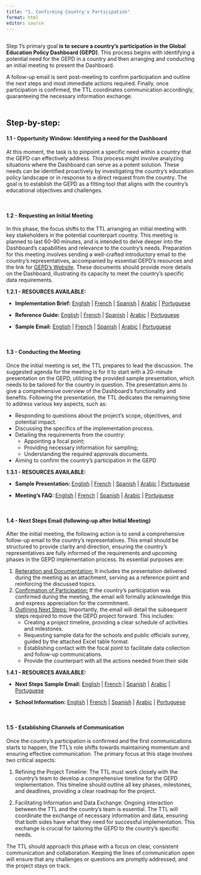 ```yaml
---
title: "1. Confirming Country's Participation"
format: html
editor: source
---
```


<div style="margin-top: 30px;"></div>

Step 1's primary goal **is to secure a country's participation in the Global Education Policy Dashboard (GEPD)**. This process begins with identifying a potential need for the GEPD in a country and then arranging and conducting an initial meeting to present the Dashboard.

A follow-up email is sent post-meeting to confirm participation and outline the next steps and most immediate actions required. Finally, once participation is confirmed, the TTL coordinates communication accordingly, guaranteeing the necessary information exchange.

<div style="margin-top: 50px;"></div>

## Step-by-step:

#### **1.1 - Opportunity Window: Identifying a need for the Dashboard**

At this moment, the task is to pinpoint a specific need within a country that the GEPD can effectively address. This process might involve analyzing situations where the Dashboard can serve as a potent solution. These needs can be identified proactively by investigating the country's education policy landscape or in response to a direct request from the country. The goal is to establish the GEPD as a fitting tool that aligns with the country's educational objectives and challenges.

<div style="margin-top: 50px;"></div>

#### **1.2 - Requesting an Initial Meeting**

In this phase, the focus shifts to the TTL arranging an initial meeting with key stakeholders in the potential counterpart country. This meeting is planned to last 60-90 minutes, and is intended to delve deeper into the Dashboard's capabilities and relevance to the country's needs. Preparation for this meeting involves sending a well-crafted introductory email to the country's representatives, accompanied by essential GEPD's resources and the link for [GEPD's Website](https://www.educationpolicydashboard.org/). These documents should provide more details on the Dashboard, illustrating its capacity to meet the country's specific data requirements.

**1.2.1 - RESOURCES AVAILABLE:**

- **Implementation Brief:** [English](https://github.com/ArthurCheib/gepd-implementation-pck/raw/main/websites-materials/step-1/SB2_GEPD%20Implementation%20Brief/SB2_GEPD%20Implementation%20Brief.pdf)
|
[French](https://github.com/ArthurCheib/gepd-implementation-pck/raw/main/websites-materials/step-1/SB2_GEPD%20Implementation%20Brief/SB2_GEPD-IMPLEMENT-Brief-French.pdf)
|
[Spanish]()
|
[Arabic]()
|
[Portuguese]()

- **Reference Guide:** [English](https://github.com/ArthurCheib/gepd-implementation-pck/raw/main/websites-materials/step-1/SB2_GEPD%20Implementation%20Brief/SB2_GEPD%20Implementation%20Brief.pdf)
|
[French](https://github.com/ArthurCheib/gepd-implementation-pck/raw/main/websites-materials/step-1/SB2_GEPD%20Implementation%20Brief/SB2_GEPD-IMPLEMENT-Brief-French.pdf)
|
[Spanish]()
|
[Arabic]()
|
[Portuguese]()

- **Sample Email:** [English](https://github.com/ArthurCheib/gepd-implementation-pck/raw/main/websites-materials/step-1/SB2_GEPD%20Implementation%20Brief/SB2_GEPD%20Implementation%20Brief.pdf)
|
[French](https://github.com/ArthurCheib/gepd-implementation-pck/raw/main/websites-materials/step-1/SB2_GEPD%20Implementation%20Brief/SB2_GEPD-IMPLEMENT-Brief-French.pdf)
|
[Spanish]()
|
[Arabic]()
|
[Portuguese]()

<div style="margin-top: 50px;"></div>

#### **1.3 - Conducting the Meeting**

Once the initial meeting is set, the TTL prepares to lead the discussion. The suggested agenda for the meeting is for it to start with a 20-minute presentation on the GEPD, utilizing the provided sample presentation, which needs to be tailored for the country in question. The presentation aims to give a comprehensive overview of the Dashboard's functionality and benefits. Following the presentation, the TTL dedicates the remaining time to address various key aspects, such as:

-   Responding to questions about the project's scope, objectives, and potential impact.
-   Discussing the specifics of the implementation process.
-   Detailing the requirements from the country:
    -   Appointing a focal point;
    -   Providing necessary information for sampling;
    -   Understanding the required approvals documents.
-   Aiming to confirm the country's participation in the GEPD

**1.3.1 - RESOURCES AVAILABLE:**

- **Sample Presentation:** [English](https://github.com/ArthurCheib/gepd-implementation-pck/raw/main/websites-materials/step-1/SB2_GEPD%20Implementation%20Brief/SB2_GEPD%20Implementation%20Brief.pdf)
|
[French](https://github.com/ArthurCheib/gepd-implementation-pck/raw/main/websites-materials/step-1/SB2_GEPD%20Implementation%20Brief/SB2_GEPD-IMPLEMENT-Brief-French.pdf)
|
[Spanish]()
|
[Arabic]()
|
[Portuguese]()


- **Meeting's FAQ:**
[English](https://github.com/ArthurCheib/gepd-implementation-pck/raw/main/websites-materials/step-1/SB2_GEPD%20Implementation%20Brief/SB2_GEPD%20Implementation%20Brief.pdf)
|
[French](https://github.com/ArthurCheib/gepd-implementation-pck/raw/main/websites-materials/step-1/SB2_GEPD%20Implementation%20Brief/SB2_GEPD-IMPLEMENT-Brief-French.pdf)
|
[Spanish]()
|
[Arabic]()
|
[Portuguese]()

<div style="margin-top: 50px;"></div>

#### **1.4 - Next Steps Email (following-up after Initial Meeting)**

After the initial meeting, the following action is to send a comprehensive follow-up email to the country's representatives. This email should be structured to provide clarity and direction, ensuring the country's representatives are fully informed of the requirements and upcoming phases in the GEPD implementation process. Its essential purposes are:

1.  [Reiteration and Documentation:]{.underline} It includes the presentation delivered during the meeting as an attachment, serving as a reference point and reinforcing the discussed topics.
2.  [Confirmation of Participation:]{.underline} If the country's participation was confirmed during the meeting, the email will formally acknowledge this and express appreciation for the commitment.
3.  [Outlining Next Steps:]{.underline} Importantly, the email will detail the subsequent steps required to move the GEPD project forward. This includes:
    -   Creating a project timeline, providing a clear schedule of activities and milestones.
    -   Requesting sample data for the schools and public officials survey, guided by the attached Excel table format.
    -   Establishing contact with the focal point to facilitate data collection and follow-up communications.
    -   Provide the counterpart with all the actions needed from their side

**1.4.1 - RESOURCES AVAILABLE:**

- **Next Steps Sample Email:** [English](https://github.com/ArthurCheib/gepd-implementation-pck/raw/main/websites-materials/step-1/SB2_GEPD%20Implementation%20Brief/SB2_GEPD%20Implementation%20Brief.pdf)
|
[French](https://github.com/ArthurCheib/gepd-implementation-pck/raw/main/websites-materials/step-1/SB2_GEPD%20Implementation%20Brief/SB2_GEPD-IMPLEMENT-Brief-French.pdf)
|
[Spanish]()
|
[Arabic]()
|
[Portuguese]()

- **School Information:** [English](https://github.com/ArthurCheib/gepd-implementation-pck/raw/main/websites-materials/step-1/SB2_GEPD%20Implementation%20Brief/SB2_GEPD%20Implementation%20Brief.pdf)
|
[French](https://github.com/ArthurCheib/gepd-implementation-pck/raw/main/websites-materials/step-1/SB2_GEPD%20Implementation%20Brief/SB2_GEPD-IMPLEMENT-Brief-French.pdf)
|
[Spanish]()
|
[Arabic]()
|
[Portuguese]()

<div style="margin-top: 50px;"></div>

#### **1.5 -** **Establishing Channels of Communication**

Once the country's participation is confirmed and the first communications starts to happen, the TTL's role shifts towards maintaining momentum and ensuring effective communication. The primary focus at this stage involves two critical aspects:

1.  Refining the Project Timeline: The TTL must work closely with the country's team to develop a comprehensive timeline for the GEPD implementation. This timeline should outline all key phases, milestones, and deadlines, providing a clear roadmap for the project.

2.  Facilitating Information and Data Exchange: Ongoing interaction between the TTL and the country's team is essential. The TTL will coordinate the exchange of necessary information and data, ensuring that both sides have what they need for successful implementation. This exchange is crucial for tailoring the GEPD to the country's specific needs.

The TTL should approach this phase with a focus on clear, consistent communication and collaboration. Keeping the lines of communication open will ensure that any challenges or questions are promptly addressed, and the project stays on track.
